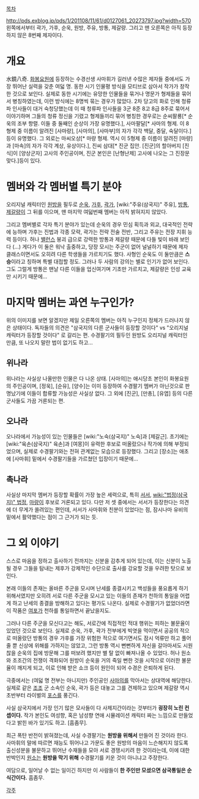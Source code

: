[[목차]]

http://pds.exblog.jp/pds/1/201108/11/61/d0127061_20273797.jpg?width=570
왼쪽에서부터 곽가, 가후, 순욱, 원방, 주유, 방통, 제갈량. 그리고 맨 오른쪽은 아직 등장하지 않은 8번째 제자이다.

= 개요 =
水鏡八奇. [[화봉요원]]에 등장하는 수경선생 사마휘가 길러낸 수많은 제자들 중에서도 가장 뛰어난 실력을 갖춘 여덟 명. 동한 시기 인물평 방식을 모티브로 삼아서 작가가 창작한 것으로 보인다. 실제로 동한 시기에는 유망한 인물들을 묶거나 명문가 형제들을 묶어서 병칭하였는데, 이런 방식에는 8명씩 묶는 경우가 많았다. 2차 당고의 화로 인해 청류파 인사들이 대거 숙청당했는데 이 때 청류파 인사들을 3군 8준 8고 8급 8주로 묶어서 이야기하며 그들의 청류 정신을 기렸고 형제들끼리 묶어 병칭한 경우로는 순씨팔룡[* 순욱의 조부 항렬. 이들 중 둘째인 순상이 가장 유명했다.], 사마팔달[* 사마의 형제. 이 8형제 중 이름이 알려진 [사마랑], [사마의], [사마부]의 자가 각각 백달, 중달, 숙달이다.] 등이 유명했다. 그 외로는 마씨오상[* 마량 형제. 역시 이 5형제 중 이름이 알려진 [마량]과 [마속]의 자가 각각 계상, 유상이다.], 진씨 삼대[* 진군 집안. [진군]의 할아버지 [진식]이 [양상군자] 고사의 주인공이며, 진군 본인은 [난형난제] 고사에 나오는 그 진장문 맞다.]등이 있다.

= 멤버와 각 멤버별 특기 분야 =
오리지널 캐릭터인 [[원방]]을 필두로 [[순욱]], [[가후]], [[곽가]], [wiki:"주유(삼국지)" 주유], [[방통]], [[제갈량]]이 그 뒤를 이으며, 맨 마지막 여덟번째 멤버는 아직 밝혀지지 않았다.

그리고 멤버별로 각자 특기 분야가 있는데 순욱의 경우 민심 획득과 외교, 대국적인 전략에 능하며 가후는 진법과 각종 모략, 곽가는 전략 전술 전반, 그리고 주유는 전장 지휘 능력 등이다. 허나 [[밸런스]] 붕괴 급으로 강력한 방통과 제갈량 때문에 다들 빛이 바래 보인다 (...) 게다가 이 둘은 워낙 출중하고, 당장 모시는 주군이 없어 널널하기 때문에 제자 클래스이면서도 오히려 다른 학생들을 가르치기도 했다. 사형인 순욱도 이 둘만큼은 '''스승'''이라고 칭하며 특별 대접할 정도. 그러나 두 사람의 강의는 별로 인기가 없어 보인다. 그도 그럴게 방통은 맨날 다른 이들을 업신여기며 기초만 가르치고, 제갈량은 인성 교육만 시키기 때문에...

= 마지막 멤버는 과연 누구인가? =
위의 이미지를 보면 알겠지만 제일 오른쪽의 멤버는 아직 누구인지 정체가 드러나지 않은 상태이다. 독자들의 의견은 "삼국지의 다른 군사들이 등장할 것이다" vs "오리지널 캐릭터가 등장할 것이다" 로 갈리는 편. 수경팔기의 필두인 원방도 오리지널 캐릭터인 만큼, 또 나오지 말란 법이 없기도 하고... 

== 위나라 ==
위나라는 사실상 나올만한 인물은 다 나온 상태. [사마의]는 애시당초 본인이 화봉요원의 주인공이며, [정욱], [순유], [양수]는 이미 등장하여 수경팔기 멤버가 아닌것으로 판명났기에 이들이 합류할 가능성은 사실상 없다. 그 외에 [진군], [만총], [유엽] 등의 다른 군사들도 가끔 거론되는 편.

== 오나라 ==
오나라에서 가능성이 있는 인물들은 [wiki:"노숙(삼국지)" 노숙]과 [제갈근]. 초기에는 [wiki:"육손(삼국지)" 육손]과 [여몽]이 유력한 후보로 떠올랐으나 작가에 의해 부정되었으며, 실제로 수경팔기와는 전혀 관계없는 모습으로 등장했다. 그리고 [장소]는 애초에 [사마휘] 밑에서 수경팔기들을 가르쳤던 입장이기 때문에...

== 촉나라 == 
사실상 마지막 멤버가 등장할 확률이 가장 높은 세력으로, 특히 [[서서]], [[wiki:"법정(삼국지)" 법정]], [[마량]]이 후보로 거론되고 있다. 다만 저 셋 중에서는 서서가 등장한다는 의견에 더 무게가 쏠려있는 편인데, 서서가 사마휘와 친분이 있었다는 점, 잠시나마 유비의 밑에서 활약했다는 점이 그 근거가 되는 듯.


= 그 외 이야기 =
스스로 마음을 정하고 출사하기 전까지는 신분을 감추게 되어 있는데, 이는 신분이 노출될 경우 그들을 탐내는 제후가 강제적인 수단으로 출사를 강요할 것을 우려한 탓으로 보인다.

본래 이들의 존재는 올바른 주군을 모시며 난세를 종결시키고 백성들을 풍요롭게 하기 위해서였지만 오히려 서로 다른 주군을 모시고 있는 이들의 존재가 천하의 통일을 어렵게 하고 난세의 종결을 방해하고 있다는 평가도 나온다. 실제로 수경팔기가 없었더라면 이 작품은 [[여포]]가 천하를 통일하면서 끝났을지도.

그러나 다른 주군을 모신다고는 해도, 서로간에 직접적인 적대 행위는 피하는 불문율이 있었던 것으로 보인다. 실제로 순욱, 가후, 곽가 전부에게 빅엿을 먹이면서 공공의 적으로 떠올랐던 방통의 경우 가후를 가장 위험한 적으로 여기면서도 잠시 억류만 하고 풀어줄 뿐 신상에 위해를 가하지는 않았고, 그런 방통 역시 뻔뻔하게 자신을 갈아마셔도 시원찮을 순욱의 집에 방문해 그를 떠보려 했지만 별 탈 없이 빠져나올 수 있었다. 허나 원소와 조조간의 전쟁이 격화되어 원방이 순욱을 거의 죽일 뻔한 것을 시작으로 이러한 불문율이 깨지게 되고, 이로 인해 받은 쇼크 등이 원인이 되어 수경은 은퇴하게 된다.

극중에서는 (여덟 명 전부는 아니지만) 주인공인 [[사마의]]를 막아서는 상대역에 해당한다. 실제로 같은 [[조조]] 군 소속인 순욱, 곽가 등은 대놓고 그를 견제하고 있으며 제갈량 역시 초반부터 라이벌의 [[포스]]를 풍긴다. 

사실 삼국지에서 가장 인기 많은 모사들이 다 사제지간이라는 것부터가 '''굉장히 노린 컨셉이다.''' 작가 본인도 여성향, 혹은 남성향 연애 시뮬레이션 캐릭터 짜는 느낌으로 만들었다고 밝힌 바가 있기도 하고. [흠좀무].

최근 폭탄 반전이 밝혀졌는데, 사실 수경팔기는 '''원방을 위해서''' 만들어 진 것이라 한다. 사마휘의 말에 따르면 재능도 뛰어나고 가문도 좋은 원방의 마음이 느슨해지지 않도록 출신성분을 불문하고 뛰어난 수재들을 모아 서로 경쟁시키려 한 것이라는데, 이에 대한 반박인지 [[원소]]는 '''원방을 막기 위해''' 수경팔기를 키운 것이 아니냐고 주장한다.

여담으로, 일어날 수 없는 일이긴 하지만 이 사람들이 '''한 주인만 모셨으면 삼국통일은 순식간이다.''' 흠좀무.


[[각주]]

